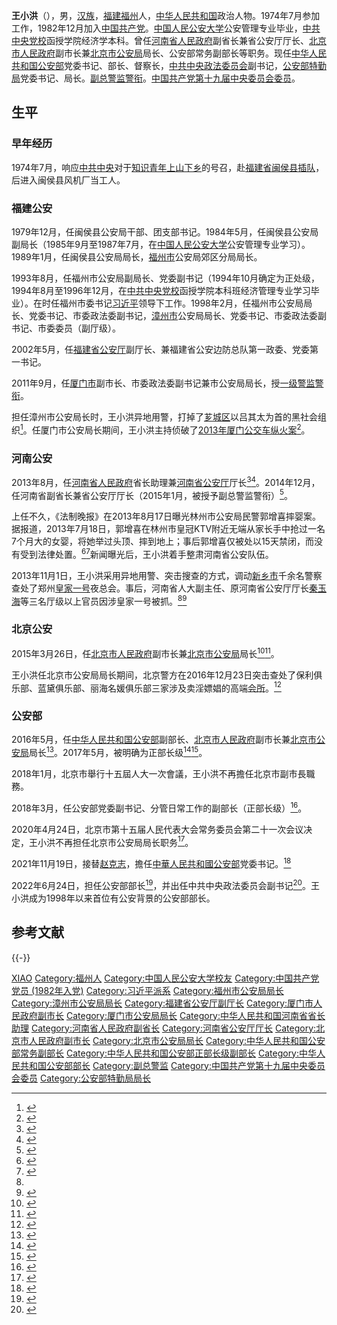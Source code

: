 {{Infobox officeholder
| 图像 = Wang Xiaohong.png
| 图像大小 = 240px
| 图像说明 = 2017年10月，王小洪在[[中国共产党第十九次全国代表大会|中共十九大]]期间
| honorific-suffix = [[副总警监|副总警监]]
| office1 = {{中华人民共和国国徽}}[[中华人民共和国公安部|中华人民共和国公安部]]部长
| term_start1 = 2022年6月24日
| term_end1 = 
| premier1 = [[李克强|李克强]]
| predecessor1 = [[赵克志|赵克志]]
| successor1 = 
| office2 = {{中华人民共和国国徽}}[[中华人民共和国公安部|中华人民共和国公安部]]副部长<br>（分管日常工作）
| term_start2 = 2018年3月25日
| term_end2 = 2022年6月24日
| premier2 = [[李克强|李克强]]
| 1blankname2 = 部长
| 1namedata2 = [[赵克志|赵克志]]
| predecessor2 = [[傅政华|傅政华]]
| successor2 = 
| office3 = {{中华人民共和国国徽}}[[北京市公安局|北京市公安局]]局长
| term_start3 = 2015年3月
| term_end3 = 2020年4月
| 1blankname3 = 市长
| 1namedata3 = [[王安顺|王安顺]]{{to}}[[蔡奇|蔡奇]]{{to}}[[陈吉宁|陈吉宁]]
| predecessor3 = [[傅政华|傅政华]]
| successor3 = [[亓延军|亓延军]]
| 姓名 = 王小洪
| 原名 = 
| 字 = 
| 号 = 
| 其他姓名 = 
| 性别 = 男
| 籍贯 = 
| 出生日期 = {{birth date and age|1957|7|11}}
| 出生地点 = {{CHN}}[[福建省|福建省]][[福州市|福州市]]
| 逝世日期 = <!-- {{Death date and age|}}（死亡在前，出生在后）{{Death year and age|}} -->
| 逝世地点 = 
| 居处 = 
| 政党 = {{CPC}}
| 职业 = [[中华人民共和国人民警察#公安机关人民警察|公安机关人民警察]]、政治人物
| 父母 = 
| 配偶 = <!--{{marriage|姓名|}} -->
| 子女 = 
| 亲属 = 
| 国籍 = {{PRC}}
| 学历 = 
| 专业 = 
| 母校 = [[中国人民公安大学|中国人民公安大学]]<br>[[中共中央党校|中共中央党校]]
| 网站 = 
| 签名 = 
| 脚注 = 
}}

'''王小洪'''（{{bd|1957年|7月11日|catIdx=W王}}），男，[[汉族|汉族]]，[[福建省|福建]][[福州市|福州]]人，[[中华人民共和国|中华人民共和国]]政治人物。1974年7月参加工作，1982年12月加入[[中国共产党|中国共产党]]。[[中国人民公安大学|中国人民公安大学]]公安管理专业毕业，[[中共中央党校|中共中央党校]]函授学院经济学本科。曾任[[河南省人民政府|河南省人民政府]]副省长兼省公安厅厅长、[[北京市人民政府|北京市人民政府]]副市长兼[[北京市公安局|北京市公安局]]局长、公安部常务副部长等职务。现任[[中华人民共和国公安部|中华人民共和国公安部]]党委书记、部长、督察长，[[中共中央政法委员会|中共中央政法委员会]]副书记，[[公安部特勤局|公安部特勤局]]党委书记、局长。[[副总警监|副总警监]][[中华人民共和国人民警察警衔|警衔]]。[[中国共产党第十九届中央委员会委员列表|中国共产党第十九届中央委员会委员]]。

== 生平 ==
=== 早年经历 ===
1974年7月，响应[[中国共产党中央委员会|中共中央]]对于[[知识青年|知识青年]][[上山下乡运动|上山下乡]]的号召，赴[[福建省|福建省]][[闽侯县|闽侯县]][[上山下乡运动|插队]]，后进入闽侯县风机厂当工人。

=== 福建公安 ===
1979年12月，任闽侯县公安局干部、团支部书记。1984年5月，任闽侯县公安局副局长（1985年9月至1987年7月，在[[中国人民公安大学|中国人民公安大学]]公安管理专业学习）。1989年1月，任闽侯县公安局局长，[[福州市|福州市]]公安局郊区分局局长。

1993年8月，任福州市公安局副局长、党委副书记（1994年10月确定为正处级，1994年8月至1996年12月，在[[中共中央党校|中共中央党校]]函授学院本科班经济管理专业学习毕业）。在时任福州市委书记[[习近平|习近平]]领导下工作。1998年2月，任福州市公安局局长、党委书记、市委政法委副书记，[[漳州市|漳州市]]公安局局长、党委书记、市委政法委副书记、市委委员（副厅级）。

2002年5月，任[[福建省公安厅|福建省公安厅]]副厅长、兼福建省公安边防总队第一政委、党委第一书记。

2011年9月，任[[厦门市|厦门市]]副市长、市委政法委副书记兼市公安局局长，授[[一级警监|一级警监]][[警衔|警衔]]。

担任漳州市公安局长时，王小洪异地用警，打掉了[[芗城区|芗城区]]以吕其太为首的黑社会组织<ref>{{Cite news |url=http://news.sina.com.cn/c/2015-04-27/210131767479.shtml |title=王小洪铁腕局长守京城 |via=新浪 |work=环球人物杂志 |date=2015-04-27 |accessdate=2021-11-20 |archive-date=2021-11-20 |archive-url=https://web.archive.org/web/20211120131237/http://news.sina.com.cn/c/2015-04-27/210131767479.shtml |dead-url=no }}</ref>。任厦门市公安局长期间，王小洪主持侦破了[[2013年厦门公交车纵火案|2013年厦门公交车纵火案]]<ref name="henandaily">{{Cite news |url=https://www.henandaily.cn/content/szheng/jshglan/2016/0520/6186.html |title=“双面”王小洪 |work=河南日报 |date=2016-05-20 |accessdate=2021-11-20 |archive-date=2021-11-20 |archive-url=https://web.archive.org/web/20211120124855/https://www.henandaily.cn/content/szheng/jshglan/2016/0520/6186.html |dead-url=no }}</ref>。

=== 河南公安 ===
2013年8月，任[[河南省人民政府|河南省人民政府]]省长助理兼[[河南省公安厅|河南省公安厅]]厅长<ref>{{cite web|url=http://henan.sina.com.cn/news/z/2013-08-01/2106-84646.html|title=王小洪任河南省公安厅厅长(简历)|accessdate=2017-10-24|date=2013-08-01|publisher=厦门政府网|archive-date=2017-10-24|archive-url=https://web.archive.org/web/20171024205620/http://henan.sina.com.cn/news/z/2013-08-01/2106-84646.html|dead-url=no}}</ref><ref>{{cite web|url=http://www.mps.gov.cn/n16/n1282/n1720292/3860962.html|title=王小洪被任命为河南省公安厅厅长|accessdate=2017-10-24|date=2013-08-02|publisher=中华人民共和国公安部|deadurl=yes|archiveurl=https://web.archive.org/web/20160304100252/http://www.mps.gov.cn/n16/n1282/n1720292/3860962.html|archivedate=2016-03-04}}</ref>。2014年12月，任河南省副省长兼省公安厅厅长（2015年1月，被授予副总警监警衔）<ref>{{Cite web|url=http://news.163.com/14/1208/01/ACTIGI980001124J.html|title=近期多省公安厅长被任命为副省长 均由异地调任|accessdate=2017-10-24|date=2012-08-01|publisher=网易|archive-url=https://web.archive.org/web/20171025021745/http://news.163.com/14/1208/01/ACTIGI980001124J.html|archive-date=2017-10-25|dead-url=yes}}</ref>。

上任不久，《法制晚报》在2013年8月17日曝光林州市公安局民警郭增喜摔婴案。据报道，2013年7月18日，郭增喜在林州市皇冠KTV附近无端从家长手中抢过一名7个月大的女婴，将她举过头顶、摔到地上；事后郭增喜仅被处以15天禁闭，而没有受到法律处置。<ref>{{Cite news |url=http://district.ce.cn/newarea//roll/201308/24/t20130824_1348361.shtml |title=林州三领导因"摔婴案"被撤 摔婴民警已被依法批捕 |via=中国经济网 |work=北京青年报 |date=2013-08-24 |accessdate=2021-11-20 |archive-date=2021-11-20 |archive-url=https://web.archive.org/web/20211120130201/http://district.ce.cn/newarea//roll/201308/24/t20130824_1348361.shtml |dead-url=no }}</ref><ref>{{Cite news |url=https://news.qq.com/a/20130820/017721.htm |title=林州公安局局长、政委被停职（图） |via=腾讯网 |work=山西新闻网 |date=2013-08-20 |accessdate=2021-11-20 |archive-date=2021-11-20 |archive-url=https://web.archive.org/web/20211120130206/https://news.qq.com/a/20130820/017721.htm |dead-url=no }}</ref>新闻曝光后，王小洪着手整肃河南省公安队伍。

2013年11月1日，王小洪采用异地用警、突击搜查的方式，调动[[新乡市|新乡市]]千余名警察查处了郑州[[皇家一号|皇家一号]]夜总会。事后，河南省人大副主任、原河南省公安厅厅长[[秦玉海|秦玉海]]等三名厅级以上官员因涉皇家一号被抓。<ref name="henandaily" /><ref>{{cite web|url=http://news.sina.com.cn/o/2015-05-26/161931878174.shtml|title=王小洪转战北京扫黄|accessdate=2017-10-24|date=2015年5月26日|publisher=新安晚报|archive-date=2017-10-25|archive-url=https://web.archive.org/web/20171025021851/http://news.sina.com.cn/o/2015-05-26/161931878174.shtml|dead-url=no}}</ref>

=== 北京公安 ===
2015年3月26日，任[[北京市人民政府|北京市人民政府]]副市长兼[[北京市公安局|北京市公安局]]局长<ref>{{cite web|url=http://gov.163.com/15/0326/17/ALLAQQLD00234IJL.html|title=王小洪被任命为北京市副市长、市公安局长|accessdate=2017-10-24|author=|date=2015-03-26|publisher=新京报|language=|archive-url=https://web.archive.org/web/20171024205554/http://gov.163.com/15/0326/17/ALLAQQLD00234IJL.html|archive-date=2017-10-24|dead-url=yes}}</ref><ref>{{cite web|url=http://www.bbc.co.uk/zhongwen/simp/china/2015/03/150326_new_beijing_police_chief|title=习近平旧部王小洪调任北京公安局长|accessdate=2017-10-24|date=2015-03-26|publisher=BBC中文网|archive-date=2015-03-29|archive-url=https://web.archive.org/web/20150329001441/http://www.bbc.co.uk/zhongwen/simp/china/2015/03/150326_new_beijing_police_chief|dead-url=no}}</ref>。

王小洪任北京市公安局局长期间，北京警方在2016年12月23日突击查处了保利俱乐部、蓝黛俱乐部、丽海名媛俱乐部三家涉及卖淫嫖娼的高端[[会所|会所]]。<ref>{{Cite news |url=https://business.sohu.com/20161226/n476909521.shtml |title=保利等北京三家俱乐部涉淫 自称“天上人间”后最高端 |via=搜狐财经 |work=新京报 |date=2016-12-26 |accessdate=2021-11-20 |archive-date=2019-01-13 |archive-url=https://web.archive.org/web/20190113101520/http://business.sohu.com/20161226/n476909521.shtml |dead-url=no }}</ref>

=== 公安部 ===
2016年5月，任[[中华人民共和国公安部|中华人民共和国公安部]]副部长、[[北京市人民政府|北京市人民政府]]副市长兼[[北京市公安局|北京市公安局]]局长<ref>{{cite web|url=http://news.qq.com/a/20160520/026021.htm|title=王小洪任公安部副部长 北京两任公安局长获重用|accessdate=2016-05-20|date=2016-05-20|publisher=长安街知事|archive-date=2016-05-21|archive-url=https://web.archive.org/web/20160521172835/http://news.qq.com/a/20160520/026021.htm|dead-url=no}}</ref>。2017年5月，被明确为正部长级<ref>{{cite news|url=http://district.ce.cn/newarea/sddy/201705/11/t20170511_22710554.shtml|title=公安部领导排名调整 王小洪排第四|date=2017-05-11|newspaper=中国经济网|accessdate=2017-05-22|archive-date=2017-05-16|archive-url=https://web.archive.org/web/20170516043728/http://district.ce.cn/newarea/sddy/201705/11/t20170511_22710554.shtml|dead-url=no}}</ref><ref>{{cite news|url=http://www.thepaper.cn/newsDetail_forward_1690295|title=官方媒体解读干部人事：公安部的正部级副部长都有谁？|date=2017-05-21|newspaper=澎湃新闻|accessdate=2017-05-22|archive-date=2017-06-01|archive-url=https://web.archive.org/web/20170601142422/http://www.thepaper.cn/newsDetail_forward_1690295|dead-url=no}}</ref>。

2018年1月，北京市舉行十五屆人大一次會議，王小洪不再擔任北京市副市長職務。

2018年3月，任公安部党委副书记、分管日常工作的副部长（正部长级）<ref>{{Cite web|url=http://www.mps.gov.cn/n2254314/n2254315/n2254317/n4894885/index.html|title=王小洪|accessdate=2018-03-25|publisher=中华人民共和国公安部|archive-url=https://web.archive.org/web/20180325171429/http://www.mps.gov.cn/n2254314/n2254315/n2254317/n4894885/index.html|archive-date=2018-03-25|dead-url=yes}}</ref>。

2020年4月24日，北京市第十五届人民代表大会常务委员会第二十一次会议决定，王小洪不再担任北京市公安局局长职务<ref>{{Cite web |url=http://leaders.people.com.cn/n1/2020/0426/c58278-31688583.html |title=亓延军任副市长兼市公安局局长 |accessdate=2020-04-30 |archive-date=2020-05-08 |archive-url=https://web.archive.org/web/20200508124658/http://leaders.people.com.cn/n1/2020/0426/c58278-31688583.html |dead-url=no }}</ref>。

2021年11月19日，接替[[赵克志|赵克志]]，擔任[[中華人民共和國公安部|中華人民共和國公安部]]党委书记。<ref name=":0">{{Cite web|title=王小洪任公安部党委书记|url=https://news.ifeng.com/c/8BJAjO7a33x|access-date=2021-11-19|work=[[鳳凰網|鳳凰網]]|archive-date=2021-12-05|archive-url=https://web.archive.org/web/20211205223716/https://news.ifeng.com/c/8BJAjO7a33x|dead-url=no}}</ref>

2022年6月24日，担任公安部部长<ref>{{Cite web|url=https://news.cnstock.com/news,bwkx-202206-4907797.htm|title=王小洪任公安部部长|accessdate=2022-06-24|publisher=上海证券报|archive-url=http://web.archive.org/web/20220624102907/https://news.cnstock.com/news,bwkx-202206-4907797.htm|archive-date=2022-06-24|dead-url=no}}</ref>，并出任中共中央政法委员会副书记<ref>{{Cite web |date=2022-06-24 |title=王小洪已任中央政法委副书记 |url=https://news.sina.com.cn/c/2022-06-24/doc-imizmscu8586491.shtml |website=新浪新闻 |publisher=界面新闻 |access-date=2022-06-24}}</ref>。王小洪成为1998年以来首位有公安背景的公安部部长。

== 参考文献 ==
{{Reflist|30em}}
{{-}}
{{start box}}
{{s-gov|prc}}
{{s-before|[[赵克志|赵克志]]}}
{{s-title|[[中华人民共和国公安部|中华人民共和国公安部]][[中华人民共和国国务院组成人员|部长]]|2022年6月－}}
{{s-inc}}
{{s-before|[[傅政华|傅政华]]|rows=2}}
{{s-title|[[北京市公安局|北京市公安局]]局长|2015年3月－2020年4月}}
{{s-after|[[亓延军|亓延军]]}}
{{s-title|[[中华人民共和国公安部|中华人民共和国公安部]]常务副部长|2018年3月－2022年6月}}
{{s-vac}}
{{s-before|[[秦玉海|秦玉海]]}}
{{s-title|[[河南省公安厅|河南省公安厅]]厅长|2013年8月－2015年3月}}
{{s-after|[[许甘露|许甘露]]}}
{{s-before|[[卢士钢|卢士钢]]}}
{{s-title|[[厦门市公安局|厦门市公安局]]局长|2011年9月－2013年10月}}
{{s-after|[[林锐|林锐]]}}
{{end box}}
{{习近平}}
{{国务院/13|部门首长}}
{{中华人民共和国公安部}}
{{中华人民共和国公安部部长}}
{{总警监}}

{{Authority control}}
{{DEFAULTSORT:Wang王}}
[[Category:王姓|XIAO]]
[[Category:福州人|Category:福州人]]
[[Category:中国人民公安大学校友|Category:中国人民公安大学校友]]
[[Category:中国共产党党员_(1982年入党)|Category:中国共产党党员 (1982年入党)]]
[[Category:习近平派系|Category:习近平派系]]
[[Category:福州市公安局局长|Category:福州市公安局局长]]
[[Category:漳州市公安局局长|Category:漳州市公安局局长]]
[[Category:福建省公安厅副厅长|Category:福建省公安厅副厅长]]
[[Category:厦门市人民政府副市长|Category:厦门市人民政府副市长]]
[[Category:厦门市公安局局长|Category:厦门市公安局局长]]
[[Category:中华人民共和国河南省省长助理|Category:中华人民共和国河南省省长助理]]
[[Category:河南省人民政府副省长|Category:河南省人民政府副省长]]
[[Category:河南省公安厅厅长|Category:河南省公安厅厅长]]
[[Category:北京市人民政府副市长|Category:北京市人民政府副市长]]
[[Category:北京市公安局局长|Category:北京市公安局局长]]
[[Category:中华人民共和国公安部常务副部长|Category:中华人民共和国公安部常务副部长]]
[[Category:中华人民共和国公安部正部长级副部长|Category:中华人民共和国公安部正部长级副部长]]
[[Category:中华人民共和国公安部部长|Category:中华人民共和国公安部部长]]
[[Category:副总警监|Category:副总警监]]
[[Category:中国共产党第十九届中央委员会委员|Category:中国共产党第十九届中央委员会委员]]
[[Category:公安部特勤局局长|Category:公安部特勤局局长]]